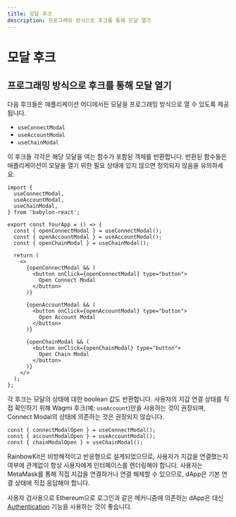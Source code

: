 ```yaml
---
title: 모달 후크
description: 프로그래밍 방식으로 후크를 통해 모달 열기
---
```


# 모달 후크

## 프로그래밍 방식으로 후크를 통해 모달 열기

다음 후크들은 애플리케이션 어디에서든 모달을 프로그래밍 방식으로 열 수 있도록 제공됩니다.

- `useConnectModal`
- `useAccountModal`
- `useChainModal`

이 후크들 각각은 해당 모달을 여는 함수가 포함된 객체를 반환합니다. 반환된 함수들은 애플리케이션이 모달을 열기 위한 필요 상태에 있지 않으면 정의되지 않음을 유의하세요.

```tsx
import {
  useConnectModal,
  useAccountModal,
  useChainModal,
} from 'babylon-react';

export const YourApp = () => {
  const { openConnectModal } = useConnectModal();
  const { openAccountModal } = useAccountModal();
  const { openChainModal } = useChainModal();

  return (
    <>
      {openConnectModal && (
        <button onClick={openConnectModal} type="button">
          Open Connect Modal
        </button>
      )}

      {openAccountModal && (
        <button onClick={openAccountModal} type="button">
          Open Account Modal
        </button>
      )}

      {openChainModal && (
        <button onClick={openChainModal} type="button">
          Open Chain Modal
        </button>
      )}
    </>
  );
};
```

각 후크는 모달의 상태에 대한 boolean 값도 반환합니다. 사용자의 지갑 연결 상태를 직접 확인하기 위해 Wagmi 후크(예: `useAccount`)만을 사용하는 것이 권장되며, Connect Modal의 상태에 의존하는 것은 권장되지 않습니다.

```tsx
const { connectModalOpen } = useConnectModal();
const { accountModalOpen } = useAccountModal();
const { chainModalOpen } = useChainModal();
```

RainbowKit은 비방해적이고 반응형으로 설계되었으므로, 사용자가 지갑을 연결했는지 여부에 관계없이 항상 사용자에게 인터페이스를 렌더링해야 합니다. 사용자는 MetaMask를 통해 직접 지갑을 연결하거나 연결 해제할 수 있으므로, dApp은 기본 연결 상태에 직접 응답해야 합니다.

사용자 검사용으로 Ethereum으로 로그인과 같은 메커니즘에 의존하는 dApp은 대신 [Authentication](/docs/authentication) 기능을 사용하는 것이 좋습니다.
